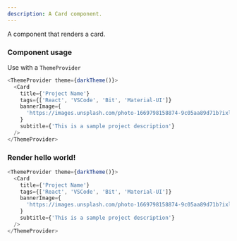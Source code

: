 ```yaml
---
description: A Card component.
---
```



A component that renders a card.

### Component usage

Use with a `ThemeProvider`

```js
<ThemeProvider theme={darkTheme()}>
  <Card
    title={'Project Name'}
    tags={['React', 'VSCode', 'Bit', 'Material-UI']}
    bannerImage={
      'https://images.unsplash.com/photo-1669798158874-9c05aa89d71b?ixlib=rb-4.0.3&ixid=MnwxMjA3fDB8MHxwaG90by1wYWdlfHx8fGVufDB8fHx8&auto=format&fit=crop&w=1770&q=80'
    }
    subtitle={'This is a sample project description'}
  />
</ThemeProvider>
```

### Render hello world!

```js live
<ThemeProvider theme={darkTheme()}>
  <Card
    title={'Project Name'}
    tags={['React', 'VSCode', 'Bit', 'Material-UI']}
    bannerImage={
      'https://images.unsplash.com/photo-1669798158874-9c05aa89d71b?ixlib=rb-4.0.3&ixid=MnwxMjA3fDB8MHxwaG90by1wYWdlfHx8fGVufDB8fHx8&auto=format&fit=crop&w=1770&q=80'
    }
    subtitle={'This is a sample project description'}
  />
</ThemeProvider>
```
